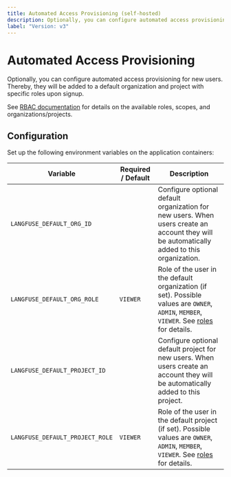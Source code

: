 ```yaml
---
title: Automated Access Provisioning (self-hosted)
description: Optionally, you can configure automated access provisioning for new users when self-hosting Langfuse.
label: "Version: v3"
---
```


# Automated Access Provisioning

Optionally, you can configure automated access provisioning for new users.
Thereby, they will be added to a default organization and project with specific roles upon signup.

See [RBAC documentation](/docs/rbac) for details on the available roles, scopes, and organizations/projects.

## Configuration

Set up the following environment variables on the application containers:

| Variable                        | Required / Default | Description                                                                                                                                           |
| ------------------------------- | ------------------ | ----------------------------------------------------------------------------------------------------------------------------------------------------- |
| `LANGFUSE_DEFAULT_ORG_ID`       |                    | Configure optional default organization for new users. When users create an account they will be automatically added to this organization.            |
| `LANGFUSE_DEFAULT_ORG_ROLE`     | `VIEWER`           | Role of the user in the default organization (if set). Possible values are `OWNER`, `ADMIN`, `MEMBER`, `VIEWER`. See [roles](/docs/rbac) for details. |
| `LANGFUSE_DEFAULT_PROJECT_ID`   |                    | Configure optional default project for new users. When users create an account they will be automatically added to this project.                      |
| `LANGFUSE_DEFAULT_PROJECT_ROLE` | `VIEWER`           | Role of the user in the default project (if set). Possible values are `OWNER`, `ADMIN`, `MEMBER`, `VIEWER`. See [roles](/docs/rbac) for details.      |
